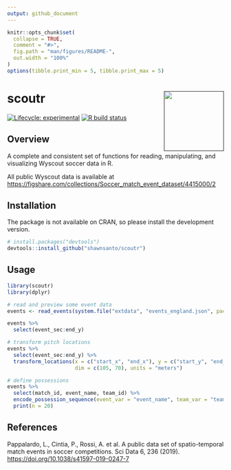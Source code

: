 ```yaml
---
output: github_document
---
```


<!-- README.md is generated from README.Rmd. Please edit that file -->

```r
knitr::opts_chunk$set(
  collapse = TRUE,
  comment = "#>",
  fig.path = "man/figures/README-",
  out.width = "100%"
)
options(tibble.print_min = 5, tibble.print_max = 5)
```

# scoutr <a href=''><img src='man/figures/logo.png' align="right" height="139" /></a>

<!-- badges: start -->
[![Lifecycle: experimental](https://img.shields.io/badge/lifecycle-experimental-orange.svg)](https://www.tidyverse.org/lifecycle/#experimental)
[![R build status](https://github.com/shawnsanto/scoutr/workflows/R-CMD-check/badge.svg)](https://github.com/shawnsanto/scoutr/actions)
<!-- badges: end -->

## Overview

A complete and consistent set of functions for reading, manipulating, and 
visualizing Wyscout soccer data in R.

All public Wyscout data is available at [https://figshare.com/collections/Soccer_match_event_dataset/4415000/2](https://figshare.com/collections/Soccer_match_event_dataset/4415000/2)

## Installation

The package is not available on CRAN, so please install the development version.

```r
# install.packages("devtools")
devtools::install_github("shawnsanto/scoutr")
```

## Usage

```r
library(scoutr)
library(dplyr)

# read and preview some event data
events <- read_events(system.file("extdata", "events_england.json", package = "scoutr"))

events %>%
  select(event_sec:end_y)

# transform pitch locations
events %>%
  select(event_sec:end_y) %>%
  transform_locations(x = c("start_x", "end_x"), y = c("start_y", "end_y"),
                      dim = c(105, 70), units = "meters")

# define possessions
events %>% 
  select(match_id, event_name, team_id) %>% 
  encode_possession_sequence(event_var = "event_name", team_var = "team_id") %>% 
  print(n = 20)
```

## References

Pappalardo, L., Cintia, P., Rossi, A. et al. A public data set of 
spatio-temporal match events in soccer competitions. Sci Data 6, 236 (2019). [https://doi.org/10.1038/s41597-019-0247-7](https://doi.org/10.1038/s41597-019-0247-7)

